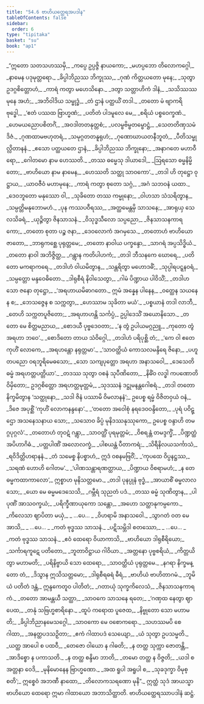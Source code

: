 ```yaml
---
title: "54.6 ဗာဟိယတ္ထေရအပဒါန"
tableOfContents: false
sidebar:
  order: 6
type: "tipitaka"
basket: "su"
book: "ap1"
---
```



<DynamicBreadcrumb />

<Division number="178" book="ap1" e="ch" v="20" p="444">

<Paragraph number="7135" type="verses" book="ap1">
_“ဣတော သတသဟဿမှိ,_  
_ကပ္ပေ ဥပ္ပဇ္ဇိ နာယကော;_  
_မဟပ္ပဘော တိလောကဂ္ဂေါ,_  
_နာမေန ပဒုမုတ္တရော._  

</Paragraph>

</Division>
<Division number="179" book="ap1" e="ch" v="20" p="444">

<Paragraph number="7136" type="verses" book="ap1">
_ခိပ္ပါဘိညဿ ဘိက္ခုဿ,_  
_ဂုဏံ ကိတ္တယတော မုနေ;_  
_သုတွာ ဥဒဂ္ဂစိတ္တောဟံ,_  
_ကာရံ ကတွာ မဟေသိနော._  

</Paragraph>

</Division>
<Division number="180" book="ap1" e="ch" v="20" p="444">

<Paragraph number="7137" type="verses" book="ap1">
_ဒတွာ သတ္တာဟိကံ ဒါနံ,_  
_သသိဿဿ မုနေ အဟံ;_  
_အဘိဝါဒိယ သမ္ဗုဒ္ဓံ,_  
_တံ ဌာနံ ပတ္ထယိံ တဒါ._  

</Paragraph>

</Division>
<Division number="181" book="ap1" e="ch" v="20" p="444">

<Paragraph number="7138" type="verses" book="ap1">
_တတော မံ ဗျာကရိ ဗုဒ္ဓေါ,_  
_‘ဧတံ ပဿထ ဗြာဟ္မဏံ;_  
_ပတိတံ ပါဒမူလေ မေ,_  
_စရိယံ ပစ္စဝေက္ခဏံ._  

</Paragraph>

</Division>
<Division number="182" book="ap1" e="ch" v="20" p="444">

<Paragraph number="7139" type="verses" book="ap1">
_ဟေမယညောပစိတင်္ဂံ,_  
_အဝဒါတတနုတ္တစံ;_  
_ပလမ္ဗဗိမ္ဗတမ္ဗောဋ္ဌံ,_  
_သေတတိဏှသမံ ဒိဇံ._  

</Paragraph>

</Division>
<Division number="183" book="ap1" e="ch" v="20" p="444">

<Paragraph number="7140" type="verses" book="ap1">
_ဂုဏထာမဗဟုတရံ,_  
_သမုဂ္ဂတတနူရုဟံ;_  
_ဂုဏောဃာယတနီဘူတံ,_  
_ပီတိသမ္ဖုလ္လိတာနနံ._  

</Paragraph>

</Division>
<Division number="184" book="ap1" e="ch" v="20" p="444">

<Paragraph number="7141" type="verses" book="ap1">
_ဧသော ပတ္ထယတေ ဌာနံ,_  
_ခိပ္ပါဘိညဿ ဘိက္ခုနော;_  
_အနာဂတေ မဟာဝီရော,_  
_ဂေါတမော နာမ ဟေဿတိ._  

</Paragraph>

</Division>
<Division number="185" book="ap1" e="ch" v="20" p="444">

<Paragraph number="7142" type="verses" book="ap1">
_တဿ ဓမ္မေသု ဒါယာဒေါ,_  
_ဩရသော ဓမ္မနိမ္မိတော;_  
_ဗာဟိယော နာမ နာမေန,_  
_ဟေဿတိ သတ္ထု သာဝကော’._  

</Paragraph>

</Division>
<Division number="186" book="ap1" e="ch" v="20" p="444">

<Paragraph number="7143" type="verses" book="ap1">
_တဒါ ဟိ တုဋ္ဌော ဝုဋ္ဌာယ,_  
_ယာဝဇီဝံ မဟာမုနေ;_  
_ကာရံ ကတွာ စုတော သဂ္ဂံ,_  
_အဂံ သဘဝနံ ယထာ._  

</Paragraph>

</Division>
<Division number="187" book="ap1" e="ch" v="20" p="444">

<Paragraph number="7144" type="verses" book="ap1">
_ဒေဝဘူတော မနုဿော ဝါ,_  
_သုခိတော တဿ ကမ္မုနော;_  
_ဝါဟသာ သံသရိတွာန,_  
_သမ္ပတ္တိမနုဘောမဟံ._  

</Paragraph>

</Division>
<Division number="188" book="ap1" e="ch" v="20" p="444">

<Paragraph number="7145" type="verses" book="ap1">
_ပုန ကဿပဝီရဿ,_  
_အတ္ထမေန္တမှိ သာသနေ;_  
_အာရုယှ သေလသိခရံ,_  
_ယုဉ္ဇိတွာ ဇိနသာသနံ._  

</Paragraph>

</Division>
<Division number="189" book="ap1" e="ch" v="20" p="444">

<Paragraph number="7146" type="verses" book="ap1">
_ဝိသုဒ္ဓသီလော သပ္ပညော,_  
_ဇိနသာသနကာရကော;_  
_တတော စုတာ ပဉ္စ ဇနာ,_  
_ဒေဝလောကံ အဂမှသေ._  

</Paragraph>

</Division>
<Division number="190" book="ap1" e="ch" v="20" p="445">

<Paragraph number="7147" type="verses" book="ap1">
_တတောဟံ ဗာဟိယော ဇာတော,_  
_ဘာရုကစ္ဆေ ပုရုတ္တမေ;_  
_တတော နာဝါယ ပက္ခန္ဒော,_  
_သာဂရံ အပ္ပသိဒ္ဓိယံ._  

</Paragraph>

</Division>
<Division number="191" book="ap1" e="ch" v="20" p="445">

<Paragraph number="7148" type="verses" book="ap1">
_တတော နာဝါ အဘိဇ္ဇိတ္ထ,_  
_ဂန္တွာန ကတိပါဟကံ;_  
_တဒါ ဘီသနကေ ဃောရေ,_  
_ပတိတော မကရာကရေ._  

</Paragraph>

</Division>
<Division number="192" book="ap1" e="ch" v="20" p="445">

<Paragraph number="7149" type="verses" book="ap1">
_တဒါဟံ ဝါယမိတွာန,_  
_သန္တရိတွာ မဟောဒဓိံ;_  
_သုပ္ပါရပဋ္ဋနဝရံ,_  
_သမ္ပတ္တော မန္ဒဝေဓိတော._  

</Paragraph>

</Division>
<Division number="193" book="ap1" e="ch" v="20" p="445">

<Paragraph number="7150" type="verses" book="ap1">
_ဒါရုစီရံ နိဝါသေတွာ,_  
_ဂါမံ ပိဏ္ဍာယ ပါဝိသိံ;_  
_တဒါဟ သော ဇနော တုဋ္ဌော,_  
_‘အရဟာယမိဓာဂတော._  

</Paragraph>

</Division>
<Division number="194" book="ap1" e="ch" v="20" p="445">

<Paragraph number="7151" type="verses" book="ap1">
ဣမံ အန္နေန ပါနေန,_  
_ဝတ္ထေန သယနေန စ;_  
_ဘေသဇ္ဇေန စ သက္ကတွာ,_  
_ဟေဿာမ သုခိတာ မယံ’._  

</Paragraph>

</Division>
<Division number="195" book="ap1" e="ch" v="20" p="445">

<Paragraph number="7152" type="verses" book="ap1">
_ပစ္စယာနံ တဒါ လာဘီ,_  
_တေဟိ သက္ကတပူဇိတော;_  
_အရဟာဟန္တိ သင်္ကပ္ပံ,_  
ဥပ္ပါဒေသိံ အယောနိသော._  

</Paragraph>

</Division>
<Division number="196" book="ap1" e="ch" v="20" p="445">

<Paragraph number="7153" type="verses" book="ap1">
_တတော မေ စိတ္တမညာယ,_  
_စောဒယီ ပုဗ္ဗဒေဝတာ;_  
_‘န တွံ ဥပါယမဂ္ဂညူ,_  
_ကုတော တွံ အရဟာ ဘဝေ’._  

</Paragraph>

</Division>
<Division number="197" book="ap1" e="ch" v="20" p="413">

<Paragraph number="7154" type="verses" book="ap1">
_စောဒိတော တာယ သံဝိဂ္ဂေါ,_  
_တဒါဟံ ပရိပုစ္ဆိ တံ;_  
_‘ကေ ဝါ ဧတေ ကုဟိံ လောကေ,_  
_အရဟန္တော နရုတ္တမာ’._  

</Paragraph>

</Division>
<Division number="198" book="ap1" e="ch" v="20" p="413">

<Paragraph number="7155" type="verses" book="ap1">
_‘သာဝတ္ထိယံ ကောသလမန္ဒိရေ ဇိနော,_  
_ပဟူတပညော ဝရဘူရိမေဓသော;_  
_သော သကျပုတ္တော အရဟာ အနာသဝေါ,_  
_ဒေသေတိ ဓမ္မံ အရဟတ္တပတ္တိယာ’._  

</Paragraph>

</Division>
<Division number="199" book="ap1" e="ch" v="20" p="413">

<Paragraph number="7156" type="verses" book="ap1">
_တဒဿ သုတွာ ဝစနံ သုပီဏိတော,_  
_နိဓိံဝ လဒ္ဓါ ကပဏောတိ ဝိမှိတော;_  
ဥဒဂ္ဂစိတ္တော အရဟတ္တမုတ္တမံ,_  
_သုဒဿနံ ဒဋ္ဌုမနန္တဂေါစရံ._  

</Paragraph>

</Division>
<Division number="200" book="ap1" e="ch" v="20" p="413">

<Paragraph number="7157" type="verses" book="ap1">
_တဒါ တတော နိက္ခမိတွာန ‘သတ္ထုနော,_  
_သဒါ ဇိနံ ပဿာမိ ဝိမလာနနံ’;_  
ဥပေစ္စ ရမ္မံ ဝိဇိတဝှယံ ဝနံ,_  
_ဒိဇေ အပုစ္ဆိံ ‘ကုဟိံ လောကနန္ဒနော’._  

</Paragraph>

</Division>
<Division number="201" book="ap1" e="ch" v="20" p="413">

<Paragraph number="7158" type="verses" book="ap1">
_‘တတော အဝေါစုံ နရဒေဝဝန္ဒိတော,_  
_ပုရံ ပဝိဋ္ဌော အသနေသနာယ သော;_  
_သသောဝ ခိပ္ပံ မုနိဒဿနုဿုကော,_  
ဥပေစ္စ ဝန္ဒာဟိ တမဂ္ဂပုဂ္ဂလံ’._  

</Paragraph>

</Division>
<Division number="202" book="ap1" e="ch" v="20" p="413">

<Paragraph number="7159" type="verses" book="ap1">
_တတောဟံ တုဝဋံ ဂန္တွာ,_  
_သာဝတ္ထိံ ပုရမုတ္တမံ;_  
_ဝိစရန္တံ တမဒ္ဒက္ခိံ,_  
_ပိဏ္ဍတ္ထံ အပိဟာဂိဓံ._  

</Paragraph>

</Division>
<Division number="203" book="ap1" e="ch" v="20" p="413">

<Paragraph number="7160" type="verses" book="ap1">
_ပတ္တပါဏိံ အလောလက္ခံ,_  
_ပါစယန္တံ ပီတာကရံ;_  
_သိရီနိလယသင်္ကာသံ,_  
_ရဝိဒိတ္တိဟရာနနံ._  

</Paragraph>

</Division>
<Division number="204" book="ap1" e="ch" v="20" p="413">

<Paragraph number="7161" type="verses" book="ap1">
_တံ သမေစ္စ နိပစ္စာဟံ,_  
ဣဒံ ဝစနမဗြဝိံ;_  
_‘ကုပထေ ဝိပ္ပနဋ္ဌဿ,_  
_သရဏံ ဟောဟိ ဂေါတမ’._  

</Paragraph>

</Division>
<Division number="205" book="ap1" e="ch" v="20" p="413">

<Paragraph number="7162" type="verses" book="ap1">
_‘ပါဏသန္တာရဏတ္ထာယ,_  
_ပိဏ္ဍာယ ဝိစရာမဟံ;_  
_န တေ ဓမ္မကထာကာလော’,_  
ဣစ္စာဟ မုနိသတ္တမော._  

</Paragraph>

</Division>
<Division number="206" book="ap1" e="ch" v="20" p="414">

<Paragraph number="7163" type="verses" book="ap1">
_တဒါ ပုနပ္ပုနံ ဗုဒ္ဓံ,_  
_အာယာစိံ ဓမ္မလာလသော;_  
_ယော မေ ဓမ္မမဒေသေသိ,_  
_ဂမ္ဘီရံ သုညတံ ပဒံ._  

</Paragraph>

</Division>
<Division number="207" book="ap1" e="ch" v="20" p="414">

<Paragraph number="7164" type="verses" book="ap1">
_တဿ ဓမ္မံ သုဏိတွာန,_  
_ပါပုဏိံ အာသဝက္ခယံ;_  
_ပရိက္ခီဏာယုကော သန္တော,_  
_အဟော သတ္ထာနုကမ္ပကော._  

</Paragraph>

</Division>
<Division number="208" book="ap1" e="ch" v="20" p="414">

<Paragraph number="7165" type="verses" book="ap1">
_ကိလေသာ ဈာပိတာ မယှံ,_  
_ …ပေ… _  
_ဝိဟရာမိ အနာသဝေါ._  

</Paragraph>

</Division>
<Division number="209" book="ap1" e="ch" v="20" p="414">

<Paragraph number="7166" type="verses" book="ap1">
_သွာဂတံ ဝတ မေ အာသိ,_  
_ …ပေ… _  
_ကတံ ဗုဒ္ဓဿ သာသနံ._  

</Paragraph>

</Division>
<Division number="210" book="ap1" e="ch" v="20" p="414">

<Paragraph number="7167" type="verses" book="ap1">
_ပဋိသမ္ဘိဒါ စတဿော,_  
_ …ပေ… _  
_ကတံ ဗုဒ္ဓဿ သာသနံ._  

</Paragraph>

</Division>
<Division number="211" book="ap1" e="ch" v="20" p="414">

<Paragraph number="7168" type="verses" book="ap1">
_ဧဝံ ထေရော ဝိယာကာသိ,_  
_ဗာဟိယော ဒါရုစီရိယော;_  
_သင်္ကာရကူဋေ ပတိတော,_  
_ဘူတာဝိဋ္ဌာယ ဂါဝိယာ._  

</Paragraph>

</Division>
<Division number="212" book="ap1" e="ch" v="20" p="414">

<Paragraph number="7169" type="verses" book="ap1">
_အတ္တနော ပုဗ္ဗစရိယံ,_  
_ကိတ္တယိတွာ မဟာမတိ;_  
_ပရိနိဗ္ဗာယိ သော ထေရော,_  
_သာဝတ္ထိယံ ပုရုတ္တမေ._  

</Paragraph>

</Division>
<Division number="213" book="ap1" e="ch" v="20" p="414">

<Paragraph number="7170" type="verses" book="ap1">
_နဂရာ နိက္ခမန္တော တံ,_  
_ဒိသွာန ဣသိသတ္တမော;_  
_ဒါရုစီရဓရံ ဓီရံ,_  
_ဗာဟိယံ ဗာဟိတာဂမံ._  

</Paragraph>

</Division>
<Division number="214" book="ap1" e="ch" v="20" p="414">

<Paragraph number="7171" type="verses" book="ap1">
_ဘူမိယံ ပတိတံ ဒန္တံ,_  
ဣန္ဒကေတူဝ ပါတိတံ;_  
_ဂတာယုံ သုက္ခကိလေသံ,_  
_ဇိနသာသနကာရကံ._  

</Paragraph>

</Division>
<Division number="215" book="ap1" e="ch" v="20" p="414">

<Paragraph number="7172" type="verses" book="ap1">
_တတော အာမန္တယီ သတ္ထာ,_  
_သာဝကေ သာသနေ ရတေ;_  
_‘ဂဏှထ နေတွာ ဈာပေထ,_  
_တနုံ သဗြဟ္မစာရိနော._  

</Paragraph>

</Division>
<Division number="216" book="ap1" e="ch" v="20" p="414">

<Paragraph number="7173" type="verses" book="ap1">
_ထူပံ ကရောထ ပူဇေထ,_  
_နိဗ္ဗုတော သော မဟာမတိ;_  
_ခိပ္ပါဘိညာနမေသဂ္ဂေါ,_  
_သာဝကော မေ ဝစောကရော._  

</Paragraph>

</Division>
<Division number="217" book="ap1" e="ch" v="20" p="414">

<Paragraph number="7174" type="verses" book="ap1">
_သဟဿမပိ စေ ဂါထာ,_  
_အနတ္ထပဒသဉှိတာ;_  
_ဧကံ ဂါထာပဒံ သေယျော,_  
_ယံ သုတွာ ဥပသမ္မတိ._  

</Paragraph>

</Division>
<Division number="218" book="ap1" e="ch" v="20" p="414">

<Paragraph number="7175" type="verses" book="ap1">
_ယတ္ထ အာပေါ စ ပထဝီ,_  
_တေဇော ဝါယော န ဂါဓတိ;_  
_န တတ္ထ သုက္ကာ ဇောတန္တိ,_  
_အာဒိစ္စော န ပကာသတိ._  

</Paragraph>

</Division>
<Division number="219" book="ap1" e="ch" v="20" p="415">

<Paragraph number="7176" type="verses" book="ap1">
_န တတ္ထ စန္ဒိမာ ဘာတိ,_  
_တမော တတ္ထ န ဝိဇ္ဇတိ;_  
_ယဒါ စ အတ္တနာ ဝေဒိ,_  
_မုနိမောနေန ဗြာဟ္မဏော._  

</Paragraph>

</Division>
<Division number="220" book="ap1" e="ch" v="20" p="415">

<Paragraph number="7177" type="verses" book="ap1">
_အထ ရူပါ အရူပါ စ,_  
_သုခဒုက္ခာ ဝိမုစ္စတိ’;_  
ဣစ္စေဝံ အဘဏီ နာထော,_  
_တိလောကသရဏော မုနိ”._  

</Paragraph>

<Paragraph number="7178" book="ap1">
ဣတ္ထံ သုဒံ အာယသ္မာ ဗာဟိယော ထေရော ဣမာ ဂါထာယော အဘာသိတ္ထာတိ.

</Paragraph>
</Division>

<Paragraph number="7179" type="center" book="ap1">
ဗာဟိယတ္ထေရဿာပဒါနံ ဆဋ္ဌံ.
</Paragraph>